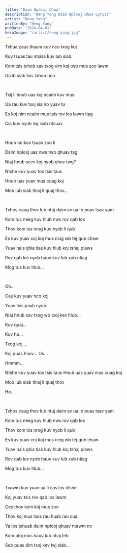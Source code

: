 ```yaml
---
title: "Daim Nplooj Qhua"
description: "Neng Yang Daim Nplooj Qhua Lyrics"
artist: "Neng Yang"
writtenBy: "Neng Yang"
pubDate: "2024-04-01"
heroImage: "/artist/neng-yang.jpg"
---
```


Txhua zaus thaum kuv nco txog koj

Kuv tsuas tau ntxias kuv lub siab

Kom tsis txhob xav txog vim koj twb mus zoo lawm

Ua ib siab tsis txhob nco

<br />

Txij li hnub uas koj ncaim kuv mus

Ua rau kuv txoj sia no yuav tu

Es koj nim ncaim mus tsis rov los lawm tiag

Cia kuv nyob lwj siab ntsuav

<br />

Hnub no kuv tsuas zoo li

Daim nplooj uas nws twb qhuav tag

Niaj hnub seev koj nyob qhov twg?

Ntshe kuv yuav tos tsis taus

Hnub uas yuav mus cuag koj

Mob lub siab thiaj li quaj thov…

<br />

Txhos caug thov lub ntuj daim av ua ib puas tsav yam

Kom tus neeg kuv hlub nws rov qab los

Thov kom los nrog kuv nyob li qub

Es kuv yuav coj koj mus ncig wb tej qub chaw

Yuav hais qhia tias kuv hlub koj tshaj plaws

Rov qab los nyob hauv kuv lub xub ntiag

Mog tus kuv hlub...

<br />

Oh...

Cas kuv yuav nco koj

Yuav tsis paub nyob

Niaj hnub xav txog wb txoj kev hlub…

Kuv quaj...

Kuv hu...

Txog koj....

Koj puas hnov... Os...

Hmmm...

Ntshe kuv yuav tos tsis taus
Hnub uas yuav mus cuag koj

Mob lub siab thiaj li quaj thov

Ho...

<br />

Txhos caug thov lub ntuj daim av ua ib puas tsav yam

Kom tus neeg kuv hlub nws rov qab los

Thov kom los nrog kuv nyob li qub

Es kuv yuav coj koj mus ncig wb tej qub chaw

Yuav hais qhia tias kuv hlub koj tshaj plaws

Rov qab los nyob hauv kuv lub xub ntiag

Mog tus kuv hlub...

<br />

Txawm kuv yuav ua li cas los ntshe

Koj yuav tsis rov qab los lawm

Ces thov kom koj mus zoo

Thov koj mus hais rau huab rau cua

Ya los tshuab daim nplooj qhuav ntawm no

Kom ploj mus hauv lub ntiaj teb

Seb puas dim txoj kev lwj siab...

